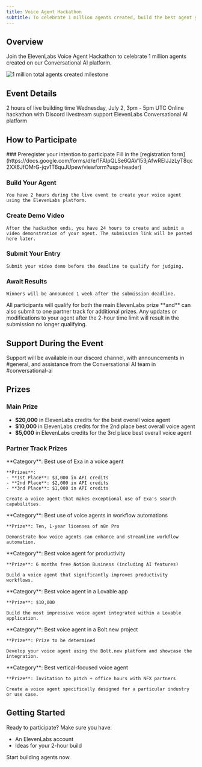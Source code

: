 ```yaml
---
title: Voice Agent Hackathon
subtitle: To celebrate 1 million agents created, build the best agent you can in 2 hours and compete for $20k+ in prizes.
---
```


## Overview

Join the ElevenLabs Voice Agent Hackathon to celebrate 1 million agents created on our Conversational AI platform.

<Frame background="subtle">
  <img
    src="/assets/images/conversational-ai/1million.png"
    alt="1 million total agents created milestone"
  />
</Frame>

## Event Details

<CardGroup cols={2}>
  <Card title="Duration" icon="clock">
    2 hours of live building time
  </Card>
  <Card title="Date & Time" icon="calendar">
    Wednesday, July 2, 3pm - 5pm UTC
  </Card>
  <Card title="Format" icon="globe">
    Online hackathon with Discord livestream support
  </Card>
  <Card title="Platform" icon="code">
    ElevenLabs Conversational AI platform
  </Card>
</CardGroup>

## How to Participate

<Steps>
  ### Preregister your intention to participate 
    Fill in the [registration form](https://docs.google.com/forms/d/e/1FAIpQLSe6QAV153jAfwREIJJzLyT8qc2XX6JfOMrG-jqv1T6quJUpew/viewform?usp=header)

### Build Your Agent

    You have 2 hours during the live event to create your voice agent using the ElevenLabs platform.

### Create Demo Video

    After the hackathon ends, you have 24 hours to create and submit a video demonstration of your agent. The submission link will be posted here later.

### Submit Your Entry

    Submit your video demo before the deadline to qualify for judging.

### Await Results

    Winners will be announced 1 week after the submission deadline.

</Steps>

<Note>
  All participants will qualify for both the main ElevenLabs prize **and** can also submit to one
  partner track for additional prizes.
</Note>

<Warning>
  Any updates or modifications to your agent after the 2-hour time limit will result in the
  submission no longer qualifying.
</Warning>

## Support During the Event

Support will be available in our discord channel, with announcements in #general, and assistance from the Conversational AI team in #conversational-ai

## Prizes

### Main Prize

- **$20,000** in ElevenLabs credits for the best overall voice agent
- **$10,000** in ElevenLabs credits for the 2nd place best overall voice agent
- **$5,000** in ElevenLabs credits for the 3rd place best overall voice agent

### Partner Track Prizes

<AccordionGroup>
  <Accordion title="Exa">
    **Category**: Best use of Exa in a voice agent
    
    **Prizes**: 
    - **1st Place**: $3,000 in API credits
    - **2nd Place**: $2,000 in API credits  
    - **3rd Place**: $1,000 in API credits
    
    Create a voice agent that makes exceptional use of Exa's search capabilities.
  </Accordion>
  
  <Accordion title="n8n">
    **Category**: Best use of voice agents in workflow automations
    
    **Prize**: Ten, 1-year licenses of n8n Pro
    
    Demonstrate how voice agents can enhance and streamline workflow automation.
  </Accordion>
  
  <Accordion title="Notion">
    **Category**: Best voice agent for productivity
    
    **Prize**: 6 months free Notion Business (including AI features)
    
    Build a voice agent that significantly improves productivity workflows.
  </Accordion>

  <Accordion title="Lovable">
    **Category**: Best voice agent in a Lovable app
    
    **Prize**: $10,000
    
    Build the most impressive voice agent integrated within a Lovable application.
  </Accordion>
  <Accordion title="Bolt.new">
    **Category**: Best voice agent in a Bolt.new project
    
    **Prize**: Prize to be determined
    
    Develop your voice agent using the Bolt.new platform and showcase the integration.
  </Accordion>
  <Accordion title="NFX">
    **Category**: Best vertical-focused voice agent
    
    **Prize**: Invitation to pitch + office hours with NFX partners
    
    Create a voice agent specifically designed for a particular industry or use case.
  </Accordion>
</AccordionGroup>

## Getting Started

Ready to participate? Make sure you have:

- An ElevenLabs account
- Ideas for your 2-hour build

<Card title="Get practicing" icon="rocket" href="/app/conversational-ai">
  Start building agents now.
</Card>
